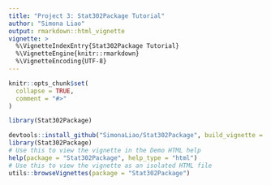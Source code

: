 ```yaml
---
title: "Project 3: Stat302Package Tutorial"
author: "Simona Liao"
output: rmarkdown::html_vignette
vignette: >
  %\VignetteIndexEntry{Stat302Package Tutorial}
  %\VignetteEngine{knitr::rmarkdown}
  %\VignetteEncoding{UTF-8}
---
```


```r
knitr::opts_chunk$set(
  collapse = TRUE,
  comment = "#>"
)
```

```r
library(Stat302Package)
```

```r
devtools::install_github("SimonaLiao/Stat302Package", build_vignette = TRUE, build_opts = c())
library(Stat302Package)
# Use this to view the vignette in the Demo HTML help
help(package = "Stat302Package", help_type = "html")
# Use this to view the vignette as an isolated HTML file
utils::browseVignettes(package = "Stat302Package")
```
